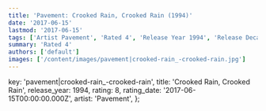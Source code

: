 ```yaml
---
title: 'Pavement: Crooked Rain, Crooked Rain (1994)'
date: '2017-06-15'
lastmod: '2017-06-15'
tags: ['Artist Pavement', 'Rated 4', 'Release Year 1994', 'Release Decade 1990']
summary: 'Rated 4'
authors: ['default']
images: ['/content/images/pavement|crooked-rain_-crooked-rain.jpg']
---
```


  key: 'pavement|crooked-rain_-crooked-rain',
  title: 'Crooked Rain, Crooked Rain',
  release_year: 1994,
  rating: 8,
  rating_date: '2017-06-15T00:00:00.000Z',
  artist: 'Pavement',
};

<MusicRating data={data} />
